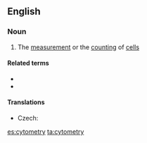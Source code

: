==English==

===Noun===
{{en-noun|-|cytometries}}

# {{lb|en|biology}} The [[measurement]] or the [[counting]] of [[cell]]s

====Related terms====
* {{l|en|cytometer}}
* {{l|en|cytometric}}

====Translations====
{{trans-top|the measurement or the counting of cells}}
* Czech: {{t|cs|cytometrie|f}}
{{trans-mid}}
{{trans-bottom}}

[[es:cytometry]]
[[ta:cytometry]]